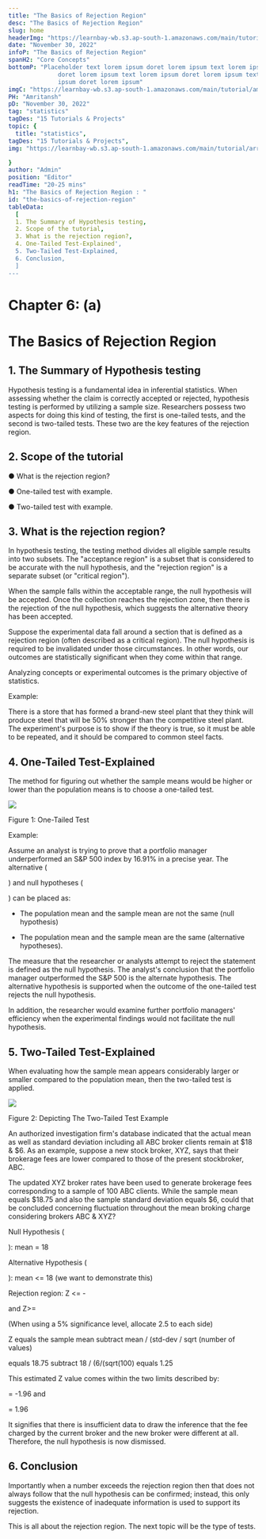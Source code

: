 ```yaml
---
title: "The Basics of Rejection Region"
desc: "The Basics of Rejection Region"
slug: home
headerImg: "https://learnbay-wb.s3.ap-south-1.amazonaws.com/main/tutorial/python.png"
date: "November 30, 2022"
infoP: "The Basics of Rejection Region"
spanH2: "Core Concepts"
bottomP: "Placeholder text lorem ipsum doret lorem ipsum text lorem ipsum
              doret lorem ipsum text lorem ipsum doret lorem ipsum text lorem
              ipsum doret lorem ipsum"
imgC: "https://learnbay-wb.s3.ap-south-1.amazonaws.com/main/tutorial/amritansh.png"
PH: "Amritansh"
pD: "November 30, 2022"
tag: "statistics"
tagDes: "15 Tutorials & Projects"
topic: {
  title: "statistics",
tagDes: "15 Tutorials & Projects",
img: "https://learnbay-wb.s3.ap-south-1.amazonaws.com/main/tutorial/arrow.png"

}
author: "Admin"
position: "Editor"
readTime: "20-25 mins"
h1: "The Basics of Rejection Region : "
id: "the-basics-of-rejection-region"
tableData:
  [
  1. The Summary of Hypothesis testing, 
  2. Scope of the tutorial,  
  3. What is the rejection region?,  
  4. One-Tailed Test-Explained',  
  5. Two-Tailed Test-Explained,
  6. Conclusion,
  ]
---
```



# **Chapter 6: (a)**


# **The Basics of Rejection Region**


## 1. The Summary of Hypothesis testing

 

Hypothesis testing is a fundamental idea in inferential statistics. When assessing whether the claim is correctly accepted or rejected, hypothesis testing is performed by utilizing a sample size. Researchers possess two aspects for doing this kind of testing, the first is one-tailed tests, and the second is two-tailed tests. These two are the key features of the rejection region.

 


## 2. Scope of the tutorial

 


●  	What is the rejection region?


●  	One-tailed test with example.


●  	Two-tailed test with example.


     


## 3. What is the rejection region?

 

In hypothesis testing, the testing method divides all eligible sample results into two subsets. The "acceptance region" is a subset that is considered to be accurate with the null hypothesis, and the "rejection region" is a separate subset (or "critical region").

 

When the sample falls within the acceptable range, the null hypothesis will be accepted. Once the collection reaches the rejection zone, then there is the rejection of the null hypothesis, which suggests the alternative theory has been accepted.

 

Suppose the experimental data fall around a section that is defined as a rejection region (often described as a critical region). The null hypothesis is required to be invalidated under those circumstances. In other words, our outcomes are statistically significant when they come within that range.

 

Analyzing concepts or experimental outcomes is the primary objective of statistics.

 

Example:

There is a store that has formed a brand-new steel plant that they think will produce steel that will be 50% stronger than the competitive steel plant. The experiment's purpose is to show if the theory is true, so it must be able to be repeated, and it should be compared to common steel facts.

 


## 4. One-Tailed Test-Explained

 

The method for figuring out whether the sample means would be higher or lower than the population means is to choose a one-tailed test.


<img src="https://learnbay-wb.s3.ap-south-1.amazonaws.com/main/tutorial/statistics/Rejection+region+figure+1.jpg"></img>



Figure 1: One-Tailed Test

Example:

Assume an analyst is trying to prove that a portfolio manager underperformed an S&P 500 index by 16.91% in a precise year. The alternative (

) and null hypotheses (

) can be placed as:

- The population mean and the sample mean are not the same (null hypothesis)

- The population mean and the sample mean are the same (alternative hypotheses).

The measure that the researcher or analysts attempt to reject the statement is defined as the null hypothesis. The analyst's conclusion that the portfolio manager outperformed the S&P 500 is the alternate hypothesis. The alternative hypothesis is supported when the outcome of the one-tailed test rejects the null hypothesis.

In addition, the researcher would examine further portfolio managers' efficiency when the experimental findings would not facilitate the null hypothesis.


## 5. Two-Tailed Test-Explained

When evaluating how the sample mean appears considerably larger or smaller compared to the population mean, then the two-tailed test is applied.


<img src="https://learnbay-wb.s3.ap-south-1.amazonaws.com/main/tutorial/statistics/Regection+region+figure+1.jpg"></img>


Figure 2: Depicting The Two-Tailed Test Example

An authorized investigation firm's database indicated that the actual mean as well as standard deviation including all ABC broker clients remain at $18 & $6. As an example, suppose a new stock broker,  XYZ, says that their brokerage fees are lower compared to those of the present stockbroker, ABC.

The updated XYZ broker rates have been used to generate brokerage fees corresponding to a sample of 100 ABC clients. While the sample mean equals $18.75 and also the sample standard deviation equals $6, could that be concluded concerning fluctuation throughout the mean broking charge considering brokers ABC & XYZ?

Null Hypothesis (

): mean = 18

Alternative Hypothesis (

): mean &lt;= 18 (we want to demonstrate this)

Rejection region: Z &lt;= - 

 and Z>=

 (When using a 5% significance level, allocate 2.5 to each side)

Z equals the sample mean subtract mean / (std-dev / sqrt (number of values)

equals 18.75 subtract 18 / (6/(sqrt(100) equals 1.25

This estimated Z value comes within the two limits described by:

 = -1.96 and 

 = 1.96

It signifies that there is insufficient data to draw the inference that the fee charged by the current broker and the new broker were different at all. Therefore, the null hypothesis is now dismissed.


## 6. Conclusion

Importantly when a number exceeds the rejection region then that does not always follow that the null hypothesis can be confirmed; instead, this only suggests the existence of inadequate information is used to support its rejection.

This is all about the rejection region. The next topic will be the type of tests.
